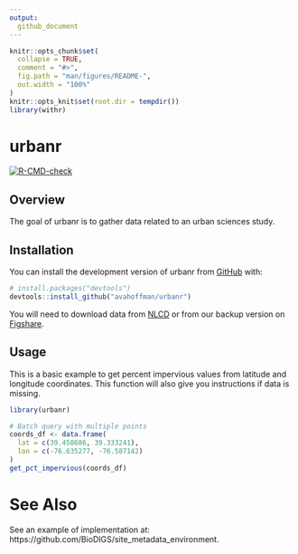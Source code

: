 ```yaml
---
output:
  github_document
---
```


<!-- README.md is generated from README.Rmd. Please edit that file -->

<!-- See https://github.com/r-lib/withr/blob/main/README.Rmd for better quality -->

```r
knitr::opts_chunk$set(
  collapse = TRUE,
  comment = "#>",
  fig.path = "man/figures/README-",
  out.width = "100%"
)
knitr::opts_knit$set(root.dir = tempdir())
library(withr)
```

# urbanr 

<!-- badges: start -->
[![R-CMD-check](https://github.com/avahoffman/urbanr/actions/workflows/R-CMD-check.yaml/badge.svg)](https://github.com/avahoffman/urbanr/actions/workflows/R-CMD-check.yaml)
<!-- badges: end -->

## Overview

The goal of urbanr is to gather data related to an urban sciences study.

## Installation

You can install the development version of urbanr from [GitHub](https://github.com/) with:

``` r
# install.packages("devtools")
devtools::install_github("avahoffman/urbanr")
```

You will need to download data from [NLCD](https://www.mrlc.gov/data?f%5B0%5D=category%3AFractional%20Impervious%20Surface/) or from our backup version on [Figshare](https://figshare.com/articles/dataset/urbanr_data_Annual_NLCD_FctImp_2024/29549666?file=56194733).

## Usage

This is a basic example to get percent impervious values from latitude and longitude coordinates. This function will also give you instructions if data is missing.

``` r
library(urbanr)

# Batch query with multiple points
coords_df <- data.frame(
  lat = c(39.458686, 39.333241),
  lon = c(-76.635277, -76.587142)
)
get_pct_impervious(coords_df)
```

# See Also #

See an example of implementation at: https://github.com/BioDIGS/site_metadata_environment.

<!-- # Dev usage -->

<!-- document() -->
<!-- load_all() -->
<!-- build_readme() -->
<!-- test_coverage() -->
<!-- test_coverage_active_file() -->
<!-- urlchecker::url_check() -->
<!-- test() -->
<!-- check() -->
